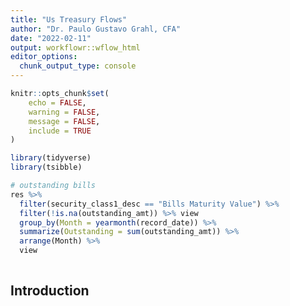 ```yaml
---
title: "Us Treasury Flows"
author: "Dr. Paulo Gustavo Grahl, CFA"
date: "2022-02-11"
output: workflowr::wflow_html
editor_options:
  chunk_output_type: console
---
```


```r
knitr::opts_chunk$set(
    echo = FALSE,
    warning = FALSE,
    message = FALSE,
    include = TRUE
)

library(tidyverse)
library(tsibble)

```



```r
# outstanding bills
res %>%
  filter(security_class1_desc == "Bills Maturity Value") %>% 
  filter(!is.na(outstanding_amt)) %>% view
  group_by(Month = yearmonth(record_date)) %>% 
  summarize(Outstanding = sum(outstanding_amt)) %>% 
  arrange(Month) %>% 
  view
  


```


## Introduction

```r

```

